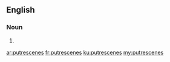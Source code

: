 ==English==

===Noun===
{{head|en}}

# {{plural of|putrescene}}

[[ar:putrescenes]]
[[fr:putrescenes]]
[[ku:putrescenes]]
[[my:putrescenes]]